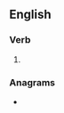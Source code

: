 ==English==

===Verb===
{{head|en|present participle}}

# {{present participle of|rollback|lang=en|nocat=1}}

===Anagrams===
* {{anagrams|en|a=abcgikllnor|backrolling|rolling back}}